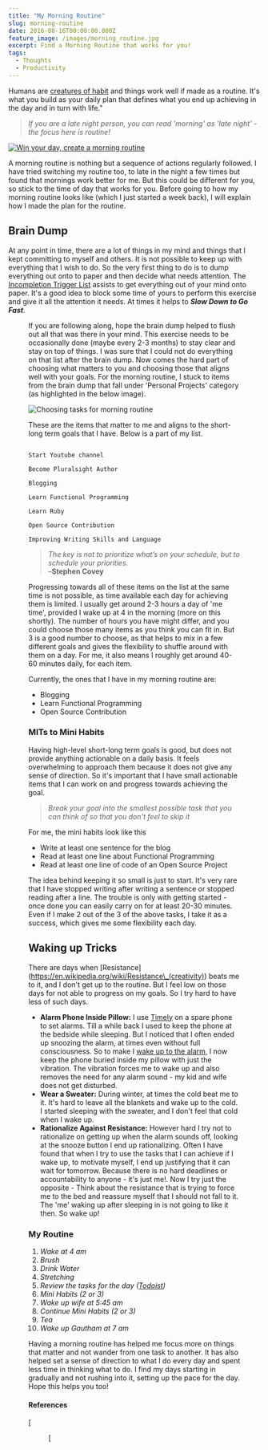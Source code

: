 ```yaml
---
title: "My Morning Routine"
slug: morning-routine
date: 2016-08-16T00:00:00.000Z
feature_image: /images/morning_routine.jpg
excerpt: Find a Morning Routine that works for you!
tags:
  - Thoughts
  - Productivity
---
```

Humans are [creatures of habit](https://www.youtube.com/watch?v=zdGbHY9VKVM) and things work well if made as a routine. It's what you build as your daily plan that defines what you end up achieving in the day and in turn with life."

> _If you are a late night person, you can read 'morning' as 'late night' - the focus here is routine!_

[![Win your day, create a morning routine](/images/morning_routine.jpg)](https://www.pexels.com/photo/coffee-cup-notebook-pen-64775/")

A morning routine is nothing but a sequence of actions regularly followed. I have tried switching my routine too, to late in the night a few times but found that mornings work better for me. But this could be different for you, so stick to the time of day that works for you. Before going to how my morning routine looks like (which I just started a week back), I will explain how I made the plan for the routine.

## Brain Dump

At any point in time, there are a lot of things in my mind and things that I kept committing to myself and others. It is not possible to keep up with everything that I wish to do. So the very first thing to do is to dump everything out onto to paper and then decide what needs attention. The [Incompletion Trigger List](http://gettingthingsdone.com/wp-content/uploads/2014/10/Mind_Sweep_Trigger_List.pdf) assists to get everything out of your mind onto paper. It's a good idea to block some time of yours to perform this exercise and give it all the attention it needs. At times it helps to **_Slow Down to Go Fast_**.

<Figure src="/images/morningroutine_slow_down.jpg" caption="## Most Important Task (MIT)" />

If you are following along, hope the brain dump helped to flush out all that was there in your mind. This exercise needs to be occasionally done (maybe every 2-3 months) to stay clear and stay on top of things. I was sure that I could not do everything on that list after the brain dump. Now comes the hard part of choosing what matters to you and choosing those that aligns well with your goals. For the morning routine, I stuck to items from the brain dump that fall under 'Personal Projects' category (as highlighted in the below image).

![Choosing tasks for morning routine](/images/morning_routine_MIT.png)

These are the items that matter to me and aligns to the short-long term goals that I have. Below is a part of my list.

```text

Start Youtube channel

Become Pluralsight Author

Blogging

Learn Functional Programming

Learn Ruby

Open Source Contribution

Improving Writing Skills and Language

```

> _The key is not to prioritize what’s on your schedule, but to schedule your priorities._  
–**Stephen Covey**

Progressing towards all of these items on the list at the same time is not possible, as time available each day for achieving them is limited. I usually get around 2-3 hours a day of 'me time', provided I wake up at 4 in the morning (more on this shortly). The number of hours you have might differ, and you could choose those many items as you think you can fit in. But 3 is a good number to choose, as that helps to mix in a few different goals and gives the flexibility to shuffle around with them on a day. For me, it also means I roughly get around 40-60 minutes daily, for each item.

Currently, the ones that I have in my morning routine are:

-   Blogging
-   Learn Functional Programming
-   Open Source Contribution

### MITs to Mini Habits

Having high-level short-long term goals is good, but does not provide anything actionable on a daily basis. It feels overwhelming to approach them because it does not give any sense of direction. So it's important that I have small actionable items that I can work on and progress towards achieving the goal.

> _Break your goal into the smallest possible task that you can think of so that you don't feel to skip it_

For me, the mini habits look like this

-   Write at least one sentence for the blog
-   Read at least one line about Functional Programming
-   Read at least one line of code of an Open Source Project

The idea behind keeping it so small is just to start. It's very rare that I have stopped writing after writing a sentence or stopped reading after a line. The trouble is only with getting started - once done you can easily carry on for at least 20-30 minutes. Even if I make 2 out of the 3 of the above tasks, I take it as a success, which gives me some flexibility each day.

## Waking up Tricks

There are days when \[Resistance\](https://en.wikipedia.org/wiki/Resistance\_(creativity)) beats me to it, and I don't get up to the routine. But I feel low on those days for not able to progress on my goals. So I try hard to have less of such days.

-   **Alarm Phone Inside Pillow:** I use [Timely](http://www.bitspin.ch/) on a spare phone to set alarms. Till a while back I used to keep the phone at the bedside while sleeping. But I noticed that I often ended up snoozing the alarm, at times even without full consciousness. So to make I [wake up to the alarm](/blog/waking-up-early-is-all-about-waking-up-to-an-alarm/), I now keep the phone buried inside my pillow with just the vibration. The vibration forces me to wake up and also removes the need for any alarm sound - my kid and wife does not get disturbed.
-   **Wear a Sweater:** During winter, at times the cold beat me to it. It's hard to leave all the blankets and wake up to the cold. I started sleeping with the sweater, and I don't feel that cold when I wake up.
-   **Rationalize Against Resistance:** However hard I try not to rationalize on getting up when the alarm sounds off, looking at the snooze button I end up rationalizing. Often I have found that when I try to use the tasks that I can achieve if I wake up, to motivate myself, I end up justifying that it can wait for tomorrow. Because there is no hard deadlines or accountability to anyone - it's just me!. Now I try just the opposite - Think about the resistance that is trying to force me to the bed and reassure myself that I should not fall to it. The 'me' waking up after sleeping in is not going to like it then. So wake up!

### My Routine

1.  _Wake at 4 am_
2.  _Brush_
3.  _Drink Water_
4.  _Stretching_
5.  _Review the tasks for the day ([Todoist](https://en.todoist.com/))_
6.  _Mini Habits (2 or 3)_
7.  _Wake up wife at 5:45 am_
8.  _Continue Mini Habits (2 or 3)_
9.  _Tea_
10.  _Wake up Gautham at 7 am_

Having a morning routine has helped me focus more on things that matter and not wander from one task to another. It has also helped set a sense of direction to what I do every day and spent less time in thinking what to do. I find my days starting in gradually and not rushing into it, setting up the pace for the day. Hope this helps you too!

#### References

[<Figure src="/images/books_powerofhabit.jpg)](http://amzn.to/2a3wpUc" caption="[![Getting Things Done](/images/books_gtd.jpg)](http://amzn.to/2ahrOcr)" />

[<Figure src="/images/books_warofart.jpg)](http://amzn.to/2aek2R5" caption="[![Zen Habits](/images/books_zenhabits.jpg)](http://zenhabits.net/)" />
